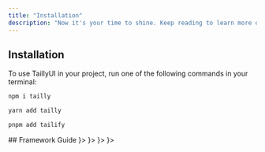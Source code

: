 ```yaml
---
title: "Installation"
description: "Now it's your time to shine. Keep reading to learn more on how to make your docs beautiful and powerful."
---
```


## Installation
To use TaillyUI in your project, run one of the following commands in your terminal:
<CodeGroup>
```bash npm 
npm i tailly
```
```bash yarn
yarn add tailly
```
```bash pnpm
pnpm add tailify
```
</CodeGroup>
## Framework Guide
<CardGroup cols={2}>
  <Card title="SvelteKit" href="/installation/sveltekit" icon={<svg className="h-7 w-7" xmlns="http://www.w3.org/2000/svg" viewBox="0 0 98.1 118" > <path fill="#ff3c00" d="M91.8,15.6C80.9-0.1,59.2-4.7,43.6,5.2L16.1,22.8C8.6,27.5,3.4,35.2,1.9,43.9c-1.3,7.3-0.2,14.8,3.3,21.3 c-2.4,3.6-4,7.6-4.7,11.8c-1.6,8.9,0.5,18.1,5.7,25.4c11,15.7,32.6,20.3,48.2,10.4l27.5-17.5c7.5-4.7,12.7-12.4,14.2-21.1 c1.3-7.3,0.2-14.8-3.3-21.3c2.4-3.6,4-7.6,4.7-11.8C99.2,32.1,97.1,22.9,91.8,15.6"/> <path fill="white" d="M40.9,103.9c-8.9,2.3-18.2-1.2-23.4-8.7c-3.2-4.4-4.4-9.9-3.5-15.3c0.2-0.9,0.4-1.7,0.6-2.6l0.5-1.6l1.4,1 c3.3,2.4,6.9,4.2,10.8,5.4l1,0.3l-0.1,1c-0.1,1.4,0.3,2.9,1.1,4.1c1.6,2.3,4.4,3.4,7.1,2.7c0.6-0.2,1.2-0.4,1.7-0.7L65.5,72 c1.4-0.9,2.3-2.2,2.6-3.8c0.3-1.6-0.1-3.3-1-4.6c-1.6-2.3-4.4-3.3-7.1-2.6c-0.6,0.2-1.2,0.4-1.7,0.7l-10.5,6.7 c-1.7,1.1-3.6,1.9-5.6,2.4c-8.9,2.3-18.2-1.2-23.4-8.7c-3.1-4.4-4.4-9.9-3.4-15.3c0.9-5.2,4.1-9.9,8.6-12.7l27.5-17.5 c1.7-1.1,3.6-1.9,5.6-2.5c8.9-2.3,18.2,1.2,23.4,8.7c3.2,4.4,4.4,9.9,3.5,15.3c-0.2,0.9-0.4,1.7-0.7,2.6l-0.5,1.6l-1.4-1 c-3.3-2.4-6.9-4.2-10.8-5.4l-1-0.3l0.1-1c0.1-1.4-0.3-2.9-1.1-4.1c-1.6-2.3-4.4-3.3-7.1-2.6c-0.6,0.2-1.2,0.4-1.7,0.7L32.4,46.1 c-1.4,0.9-2.3,2.2-2.6,3.8s0.1,3.3,1,4.6c1.6,2.3,4.4,3.3,7.1,2.6c0.6-0.2,1.2-0.4,1.7-0.7l10.5-6.7c1.7-1.1,3.6-1.9,5.6-2.5 c8.9-2.3,18.2,1.2,23.4,8.7c3.2,4.4,4.4,9.9,3.5,15.3c-0.9,5.2-4.1,9.9-8.6,12.7l-27.5,17.5C44.8,102.5,42.9,103.3,40.9,103.9"/> </svg>}>
 
  </Card>
  <Card title="React" href="/installation/react" icon={<svg className="h-7 w-7" xmlns="http://www.w3.org/2000/svg" viewBox="-11.5 -10.23174 23 20.46348"><circle cx="0" cy="0" r="2.05" fill="#61dafb"></circle><g stroke="#61dafb" stroke-width="1" fill="none"><ellipse rx="11" ry="4.2"></ellipse><ellipse rx="11" ry="4.2" transform="rotate(60)"></ellipse><ellipse rx="11" ry="4.2" transform="rotate(120)"></ellipse></g></svg>}>

  </Card>
  <Card title="Vue.js" href="/installation/vue" icon={<svg className="h-7 w-7" xmlns="http://www.w3.org/2000/svg" viewBox="0 0 32 32"> <path d="M24.4,3.925H30L16,28.075,2,3.925H12.71L16,9.525l3.22-5.6Z" fill="#41b883" /> <path d="M2,3.925l14,24.15L30,3.925H24.4L16,18.415,7.53,3.925Z" fill="#41b883" /> <path d="M7.53,3.925,16,18.485l8.4-14.56H19.22L16,9.525l-3.29-5.6Z" fill="#35495e" /> </svg>}>
  </Card>
  <Card title="Astro" href="/installation/astro" icon={<svg className="h-7 w-7 fill-[##000014] dark:fill-white" viewBox="0 0 1280 1280" xmlns="http://www.w3.org/2000/svg"> <path fill-rule="evenodd" clip-rule="evenodd" d="M815.039 94.6439C824.758 106.709 829.714 122.99 839.626 155.553L1056.17 866.901C976.107 825.368 889.072 795.413 797.281 779.252L656.29 302.798C653.983 295.002 646.822 289.654 638.693 289.654C630.542 289.654 623.368 295.03 621.08 302.853L481.795 779.011C389.579 795.1 302.146 825.109 221.741 866.793L439.347 155.388L439.348 155.388C449.291 122.882 454.262 106.629 463.982 94.5853C472.562 83.9531 483.723 75.6958 496.4 70.6002C510.76 64.8284 527.756 64.8284 561.749 64.8284H717.174C751.212 64.8284 768.23 64.8284 782.603 70.6123C795.292 75.7184 806.459 83.9923 815.039 94.6439Z" fill="url(#paint0_linear_709_110)"/> <path fill-rule="evenodd" clip-rule="evenodd" d="M840.951 900.754C805.253 931.279 734.002 952.097 651.929 952.097C551.197 952.097 466.767 920.737 444.363 878.561C436.354 902.732 434.558 930.396 434.558 948.068C434.558 948.068 429.281 1034.84 489.636 1095.2C489.636 1063.86 515.042 1038.46 546.381 1038.46C600.097 1038.46 600.036 1085.32 599.987 1123.34C599.986 1124.48 599.984 1125.61 599.984 1126.73C599.984 1184.44 635.255 1233.91 685.416 1254.77C677.924 1239.36 673.721 1222.05 673.721 1203.77C673.721 1148.73 706.034 1128.23 743.588 1104.41L743.588 1104.41C773.469 1085.46 806.668 1064.41 829.548 1022.17C841.486 1000.13 848.265 974.893 848.265 948.068C848.265 931.573 845.702 915.676 840.951 900.754Z" fill="#FF5D01"/> <path fill-rule="evenodd" clip-rule="evenodd" d="M840.951 900.754C805.253 931.279 734.002 952.097 651.929 952.097C551.197 952.097 466.767 920.737 444.363 878.561C436.354 902.732 434.558 930.396 434.558 948.068C434.558 948.068 429.281 1034.84 489.636 1095.2C489.636 1063.86 515.042 1038.46 546.381 1038.46C600.097 1038.46 600.036 1085.32 599.987 1123.34C599.986 1124.48 599.984 1125.61 599.984 1126.73C599.984 1184.44 635.255 1233.91 685.416 1254.77C677.924 1239.36 673.721 1222.05 673.721 1203.77C673.721 1148.73 706.034 1128.23 743.588 1104.41L743.588 1104.41C773.469 1085.46 806.668 1064.41 829.548 1022.17C841.486 1000.13 848.265 974.893 848.265 948.068C848.265 931.573 845.702 915.676 840.951 900.754Z" fill="url(#paint1_linear_709_110)"/> <defs> <linearGradient id="paint0_linear_709_110" x1="882.997" y1="27.1132" x2="638.955" y2="866.902" gradientUnits="userSpaceOnUse"> <stop stop-color="currentColor"/> <stop offset="1" stop-color="currentColor"/> </linearGradient> <linearGradient id="paint1_linear_709_110" x1="1001.68" y1="652.45" x2="790.326" y2="1094.91" gradientUnits="userSpaceOnUse"> <stop stop-color="#FF1639"/> <stop offset="1" stop-color="#FF1639" stop-opacity="0"/> </linearGradient> </defs> </svg>}>
  </Card>
</CardGroup>